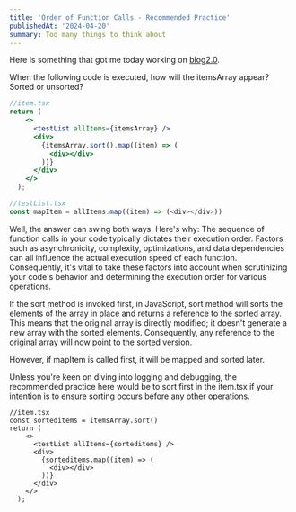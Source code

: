 ```yaml
---
title: 'Order of Function Calls - Recommended Practice'
publishedAt: '2024-04-20'
summary: Too many things to think about
---
```


Here is something that got me today working on 
<a href='https://github.com/ggamsang812/blog2.0' target='_blank'>blog2.0</a>.

When the following code is executed, how will the itemsArray appear? Sorted or unsorted? 
```jsx
//item.tsx
return (
    <>
      <testList allItems={itemsArray} />
      <div>
        {itemsArray.sort().map((item) => (
          <div></div>
        ))}
      </div>
    </>
  );
```
 
```js
//testList.tsx
const mapItem = allItems.map((item) => (<div></div>))
```
Well, the answer can swing both ways. Here's why: The sequence of function calls in your code typically dictates 
their execution order. Factors such as asynchronicity, complexity, optimizations, and data dependencies can all 
influence the actual execution speed of each function. Consequently, it's vital to take these factors into account 
when scrutinizing your code's behavior and determining the execution order for various operations.

If the sort method is invoked first, in JavaScript, sort method will sorts the elements of the array in place and 
returns a reference to the sorted array. This means that the original array is directly modified; it doesn't 
generate a new array with the sorted elements. Consequently, any reference to the original array will now point to 
the sorted version.

However, if mapItem is called first, it will be mapped and sorted later.

Unless you're keen on diving into logging and debugging, the recommended practice here would be to sort first in 
the item.tsx if your intention is to ensure sorting occurs before any other operations.
```
//item.tsx
const sorteditems = itemsArray.sort()
return (
    <>
      <testList allItems={sorteditems} />
      <div>
        {sorteditems.map((item) => (
          <div></div>
        ))}
      </div>
    </>
  );
```